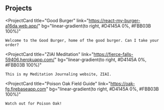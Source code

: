 ## Projects

<ProjectCard
	title="Good Burger"
	link="https://react-my-burger-a16da.web.app/"
	bg="linear-gradient(to right, #D4145A 0%, #FBB03B 100%)"
>
	Welcome to the Good Burger, home of the good burger. Can I take your order?
</ProjectCard>

<ProjectCard
	title="ZIAI Meditation"
	link="https://fierce-falls-59406.herokuapp.com/"
	bg="linear-gradient(to right, #D4145A 0%, #FBB03B 100%)"
>
	This is my Meditation Journaling website, ZIAI.
</ProjectCard>

<ProjectCard
	title="Poison Oak Field Guide"
	link="https://oak-fg.firebaseapp.com"
	bg="linear-gradient(to right, #D4145A 0%, #FBB03B 100%)"
>
	Watch out for Poison Oak!
</ProjectCard>
